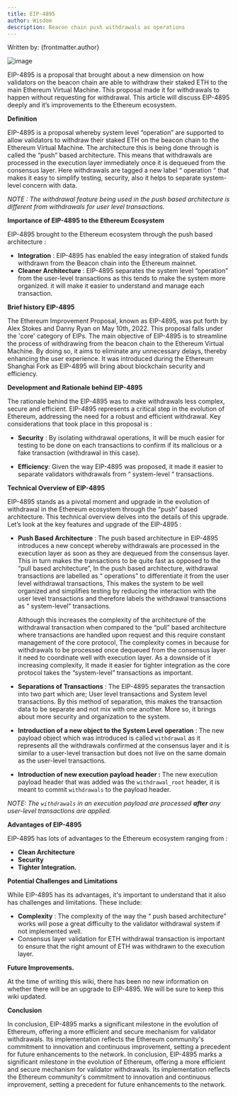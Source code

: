 ```yaml
---
title: EIP-4895
author: Wisdom
description: Beacon chain push withdrawals as operations
---
```


Written by: {frontmatter.author}

![image](https://res.cloudinary.com/dc2iz5j1c/image/upload/v1720465086/8_xw2huq.webp)

EIP-4895 is a proposal that brought about a new dimension on how validators on the beacon chain are able to withdraw their staked ETH to the main Ethereum Virtual Machine. This proposal made it for withdrawals to happen without requesting for withdrawal. This article will discuss EIP-4895 deeply and it’s improvements to the Ethereum ecosystem.

**Definition** 

EIP-4895 is a proposal whereby system level “operation” are supported to allow validators to withdraw their staked ETH on the beacon chain to the Ethereum Virtual Machine. The architecture this is being done through is called the “push” based architecture. This means that withdrawals are processed in the execution layer immediately once it is dequeued from the consensus layer. Here withdrawals are tagged a new label “ operation “ that makes it easy to simplify testing, security, also it helps to separate system-level concern with data.

*NOTE : The withdrawal feature being used in the push based architecture is different from withdrawals for user level  transactions.*

**Importance of EIP-4895 to the Ethereum Ecosystem**

EIP-4895 brought to the Ethereum ecosystem through the push based architecture :

- **Integration** : EIP-4895 has enabled the easy integration of staked funds withdrawn from the Beacon chain into the Ethereum mainnet.
- **Cleaner Architecture** : EIP-4895 separates the system level “operation”  from the user-level transactions as this tends to make the system more organized. it will make it easier to understand and manage each transaction.

**Brief history EIP-4895**

The Ethereum Improvement Proposal, known as EIP-4895, was put forth by Alex Stokes and Danny Ryan on May 10th, 2022. This proposal falls under the 'core' category of EIPs. The main objective of EIP-4895 is to streamline the process of withdrawing from the beacon chain to the Ethereum Virtual Machine. By doing so, it aims to eliminate any unnecessary delays, thereby enhancing the user experience. It was introduced during the Ethereum Shanghai Fork as EIP-4895 will bring about blockchain security and efficiency.

**Development and Rationale behind EIP-4895** 

The rationale behind the EIP-4895 was to make withdrawals less complex, secure and efficient. EIP-4895 represents a critical step in the evolution of Ethereum, addressing the need for a robust and efficient withdrawal. Key considerations that took place in this proposal is : 

- **Security** : By isolating withdrawal operations, It will be much easier for testing to be done on each transactions to confirm if its malicious or a fake transaction (withdrawal in this case).

- **Efficiency**: Given the way EIP-4895 was proposed, it made it easier to separate validators  withdrawals from “ system-level “ transactions.

**Technical Overview of EIP-4895**

EIP-4895 stands as a pivotal moment and upgrade in the evolution of withdrawal in the Ethereum ecosystem through the “push” based architecture. This technical overview delves into the details of this upgrade. Let’s look at the key features and upgrade of the EIP-4895 :

- **Push Based Architecture** : The push based architecture in EIP-4895 introduces a new concept whereby withdrawals are processed in the execution layer as soon as they are dequeued from the consensus layer. This in turn makes the transactions to be quite fast as opposed to the “pull based architecture”, In the push based architecture, withdrawal transactions are labelled as “ operations” to differentiate it from the user level withdrawal transactions, This makes the system to be well organized and simplifies testing by reducing the interaction with the user level transactions and therefore labels the withdrawal transactions as “ system-level” transactions.
    
    Although this increases the complexity of the architecture of the withdrawal transaction when compared to the “pull” based architecture where transactions are handled upon request and this require constant management of the core protocol, The complexity comes in because for withdrawals to be processed once dequeued from the consensus layer it need to coordinate well with execution layer.  As a downside of it increasing complexity, It made it easier for tighter integration as the core protocol takes the “system-level” transactions as important.
    
- **Separations of Transactions** : The EIP-4895 separates the transaction into two part which are; User level transactions and System level transactions. By this method of separation, this makes the transaction data to be separate and not mix with one another. More so, it brings about more security and organization to the system.

- **Introduction of a new object to the  System Level operation** : The new payload object which was introduced is called `withdrawal` as it represents all the withdrawals confirmed at the consensus layer and it is similar to a user-level transaction but does not live on the same domain as the user-level transactions.
- **Introduction of new execution payload  header :** The new execution payload header that was added was the `withdrawal_root` header, it is meant to commit `withdrawals` to the payload header.

*NOTE: The `withdrawals` in an execution payload are processed **after** any user-level transactions are applied.*

**Advantages of EIP-4895**

EIP-4895 has lots of advantages to the Ethereum ecosystem ranging from : 

- **Clean  Architecture**
- **Security**
- **Tighter Integration.**

**Potential Challenges and Limitations**

While EIP-4895 has its advantages, it's important to understand that it also has challenges and limitations. These include:

- **Complexity** : The complexity of the way the “ push based architecture” works will pose a great difficulty to the validator withdrawal system if not implemented well.
- Consensus layer validation for ETH withdrawal transaction is important to ensure that the right amount of ETH was withdrawn to the execution layer.

**Future Improvements.**

At the time of writing this wiki, there has been no new information on whether there will be an upgrade to EIP-4895. We will be sure to keep this wiki updated.

 

**Conclusion** 

In conclusion, EIP-4895 marks a significant milestone in the evolution of Ethereum, offering a more efficient and secure mechanism for validator withdrawals. Its implementation reflects the Ethereum community's commitment to innovation and continuous improvement, setting a precedent for future enhancements to the network.
In conclusion, EIP-4895 marks a significant milestone in the evolution of Ethereum, offering a more efficient and secure mechanism for validator withdrawals. Its implementation reflects the Ethereum community's commitment to innovation and continuous improvement, setting a precedent for future enhancements to the network.